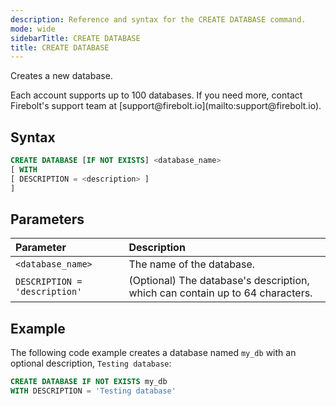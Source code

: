 ```yaml
---
description: Reference and syntax for the CREATE DATABASE command.
mode: wide
sidebarTitle: CREATE DATABASE
title: CREATE DATABASE
---
```


Creates a new database.

<Note>
Each account supports up to 100 databases. If you need more, contact Firebolt's support team at [support@firebolt.io](mailto:support@firebolt.io).
</Note>

## Syntax
 

```sql
CREATE DATABASE [IF NOT EXISTS] <database_name>
[ WITH 
[ DESCRIPTION = <description> ]
]
```

## Parameters 
 

| Parameter                                      | Description                     |
| :---------------------------------------------- | :---------------------------- |
| `<database_name>`                              | The name of the database. | 
| `DESCRIPTION = 'description'`                  | (Optional) The database's description, which can contain up to 64 characters. |

## Example
The following code example creates a database named `my_db` with an optional description, `Testing database`: 

```sql
CREATE DATABASE IF NOT EXISTS my_db
WITH DESCRIPTION = 'Testing database'
```

